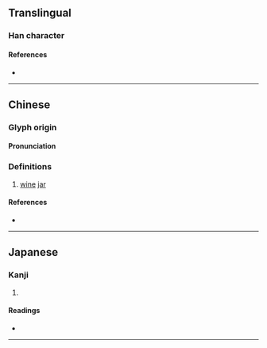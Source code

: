 {{character info}}
==Translingual==

===Han character===
{{Han char|rn=98|rad=瓦|as=07|sn=12|four=41217|canj=KBMVN|ids=⿰希瓦}}

====References====
* {{Han ref|kx=0749.270|dkj=21513|dj=1158.060|hdz=21425.180|uh=74FB|ud=29947|bh=DAAB|bd=55979}}

----

==Chinese==
{{zh-forms}}

===Glyph origin===
{{Han etym}}
{{Han compound|稀|瓦|ls=psc|c1=p|c2=s|t2=earthenware|abb1=y}}

====Pronunciation====
{{zh-pron
|m=chī
|y=ci1
|mc=y
|oc=y
}}

===Definitions===
{{zh-hanzi}}

# [[wine]] [[jar]]

====References====
* {{R:yue:Hanzi}}
----

==Japanese==

===Kanji===
{{ja-kanji|grade=|rs=瓦07}}

# {{rfdef|ja|sort=瓦07}}

====Readings====
* {{ja-readings|on=[[ち]] (chi), [[てき]] (teki), [[ちゃく]] (chaku)|kun=[[かめ]] (kame)|nanori=}}

----